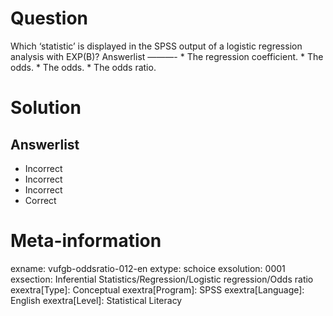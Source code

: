 Question
========

Which 'statistic' is displayed in the SPSS output of a logistic regression analysis with EXP(B)? 
Answerlist
----------
* The regression coefficient.
* The odds.
* The odds.
* The odds ratio.

Solution
========

Answerlist
----------
* Incorrect
* Incorrect
* Incorrect
* Correct

Meta-information
================
exname: vufgb-oddsratio-012-en
extype: schoice
exsolution: 0001
exsection: Inferential Statistics/Regression/Logistic regression/Odds ratio
exextra[Type]: Conceptual
exextra[Program]: SPSS
exextra[Language]: English
exextra[Level]: Statistical Literacy
